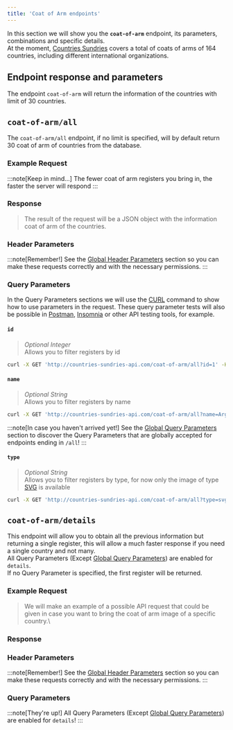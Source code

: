 ```yaml
---
title: 'Coat of Arm endpoints'
---
```




In this section we will show you the **`coat-of-arm`** endpoint, its parameters, combinations and specific details.\
At the moment, [Countries Sundries](http://countries-sundries-api.com/) covers a total of coats of arms of 164 countries, including different international organizations.


## Endpoint response and parameters

The endpoint `coat-of-arm` will return the information of the countries with limit of 30 countries.


## `coat-of-arm/all`
The `coat-of-arm/all` endpoint, if no limit is specified, will by default return 30 coat of arm of countries from the database.

### Example Request

<CodeExampleCoatOfArmAll />

:::note[Keep in mind...]
  The fewer coat of arm registers you bring in, the faster the server will respond 
:::

### Response
>The result of the request will be a JSON object with the information coat of arm of the countries.

<CodeResponseCoatOfArmAll />

### Header Parameters
:::note[Remember!]
See the [Global Header Parameters](/docs/api-reference/global-header-parameters) section so you can make these requests correctly and with the necessary permissions.
:::

### Query Parameters
In the Query Parameters sections we will use the [CURL](https://curl.se/) command to show how to use parameters in the request. These query parameter tests will also be possible in [Postman](https://www.postman.com/), [Insomnia](https://insomnia.rest/) or other API testing tools, for example.

#### `id`
> _Optional Integer_\
Allows you to filter registers by id
```bash
curl -X GET 'http://countries-sundries-api.com/coat-of-arm/all?id=1' -H 'x-countries_sundries_api-key: YOUR_API_KEY' -H 'x-api-version: 1' -H 'Content-Type: application/json'
```

#### `name`
> _Optional String_\
Allows you to filter registers by name
```bash
curl -X GET 'http://countries-sundries-api.com/coat-of-arm/all?name=Argentina' -H 'x-countries_sundries_api-key: YOUR_API_KEY' -H 'x-api-version: 1' -H 'Content-Type: application/json'
```

:::note[In case you haven't arrived yet!]
See the [Global Query Parameters](/docs/api-reference/global-query-parameters) section to discover the Query Parameters that are globally accepted for endpoints ending in `/all`!
:::

#### `type`
>_Optional String_\
Allows you to filter registers by type, for now only the image of type [SVG](https://developer.mozilla.org/en-US/docs/Web/SVG) is available
```bash
curl -X GET 'http://countries-sundries-api.com/coat-of-arm/all?type=svg' -H 'x-countries_sundries_api-key: YOUR_API_KEY' -H 'x-api-version: 1' -H 'Content-Type: application/json'
```

## `coat-of-arm/details`
This endpoint will allow you to obtain all the previous information but returning a single register, this will allow a much faster response if you need a single country and not many.\
All Query Parameters (Except [Global Query Parameters](/docs/api-reference/global-query-parameters)) are enabled for `details`.\
If no Query Parameter is specified, the first register will be returned.

### Example Request
>We will make an example of a possible API request that could be given in case you want to bring the coat of arm image of a specific country.\

<CodeExampleCoatOfArmDetails />

### Response

<CodeResponseCoatOfArmDetails />

### Header Parameters
:::note[Remember!]
See the [Global Header Parameters](/docs/api-reference/global-header-parameters) section so you can make these requests correctly and with the necessary permissions.
:::

### Query Parameters
:::note[They're up!]
All Query Parameters (Except [Global Query Parameters](/docs/api-reference/global-query-parameters)) are enabled for `details`!
:::